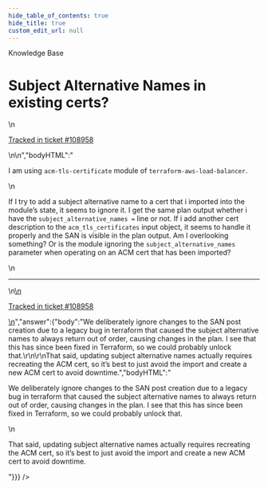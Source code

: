 ```yaml
---
hide_table_of_contents: true
hide_title: true
custom_edit_url: null
---
```



<head>
  <link rel="canonical" href="https://github.com/gruntwork-io/knowledge-base/discussions/497" />
</head>

<CenterLayout>
<span className="searchCategory">Knowledge Base</span>
<h1>Subject Alternative Names in existing certs?</h1>
<GitHub discussion={{"id":"D_kwDOF8slf84AQEDQ","number":497,"author":{"login":"yorinasub17"},"title":"Subject Alternative Names in existing certs?","body":"\nI am using `acm-tls-certificate` module of `terraform-aws-load-balancer`.\r\n\r\nIf I try to add a subject alternative name to a cert that i imported into the module’s state, it seems to ignore it. I get the same plan output whether i have the `subject_alternative_names =` line or not.  If i add another cert description to the `acm_tls_certificates` input object, it seems to handle it properly and the SAN is visible in the plan output. Am I overlooking something? Or is the module ignoring the `subject_alternative_names` parameter when operating on an ACM cert that has been imported?\n\n---\n\n<ins datetime=\"2022-07-12T13:45:40Z\">\n  <p><a href=\"https://support.gruntwork.io/hc/requests/108958\">Tracked in ticket #108958</a></p>\n</ins>\n","bodyHTML":"<p dir=\"auto\">I am using <code class=\"notranslate\">acm-tls-certificate</code> module of <code class=\"notranslate\">terraform-aws-load-balancer</code>.</p>\n<p dir=\"auto\">If I try to add a subject alternative name to a cert that i imported into the module’s state, it seems to ignore it. I get the same plan output whether i have the <code class=\"notranslate\">subject_alternative_names =</code> line or not.  If i add another cert description to the <code class=\"notranslate\">acm_tls_certificates</code> input object, it seems to handle it properly and the SAN is visible in the plan output. Am I overlooking something? Or is the module ignoring the <code class=\"notranslate\">subject_alternative_names</code> parameter when operating on an ACM cert that has been imported?</p>\n<hr>\n<ins datetime=\"2022-07-12T13:45:40Z\">\n  <p dir=\"auto\"><a href=\"https://support.gruntwork.io/hc/requests/108958\" rel=\"nofollow\">Tracked in ticket #108958</a></p>\n</ins>","answer":{"body":"We deliberately ignore changes to the SAN post creation due to a legacy bug in terraform that caused the subject alternative names to always return out of order, causing changes in the plan. I see that this has since been fixed in Terraform, so we could probably unlock that.\r\n\r\nThat said, updating subject alternative names actually requires recreating the ACM cert, so it’s best to just avoid the import and create a new ACM cert to avoid downtime.","bodyHTML":"<p dir=\"auto\">We deliberately ignore changes to the SAN post creation due to a legacy bug in terraform that caused the subject alternative names to always return out of order, causing changes in the plan. I see that this has since been fixed in Terraform, so we could probably unlock that.</p>\n<p dir=\"auto\">That said, updating subject alternative names actually requires recreating the ACM cert, so it’s best to just avoid the import and create a new ACM cert to avoid downtime.</p>"}}} />

</CenterLayout>
  

<!-- ##DOCS-SOURCER-START
{
  "sourcePlugin": "github-discussions",
  "hash": "3bb8281fbd0a6f4f499dd01d4f62ff70"
}
##DOCS-SOURCER-END -->
